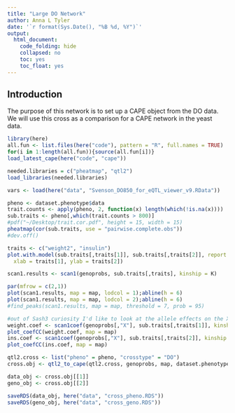 ```yaml
---
title: "Large DO Network"
author: Anna L Tyler
date: '`r format(Sys.Date(), "%B %d, %Y")`'
output: 
  html_document:
    code_folding: hide
    collapsed: no
    toc: yes
    toc_float: yes
---
```



## Introduction

The purpose of this network is to set up a CAPE object from the
DO data. We will use this cross as a comparison for a CAPE
network in the yeast data.

```r
library(here)
all.fun <- list.files(here("code"), pattern = "R", full.names = TRUE)
for(i in 1:length(all.fun)){source(all.fun[i])}
load_latest_cape(here("code", "cape"))

needed.libraries = c("pheatmap", "qtl2")
load_libraries(needed.libraries)
```

```r
vars <- load(here("data", "Svenson_DO850_for_eQTL_viewer_v9.RData"))
```

```r
pheno <- dataset.phenotype$data
trait.counts <- apply(pheno, 2, function(x) length(which(!is.na(x))))
sub.traits <- pheno[,which(trait.counts > 800)]
#pdf("~/Desktop/trait.cor.pdf", height = 15, width = 15)
pheatmap(cor(sub.traits, use = "pairwise.complete.obs"))
#dev.off()
```

```r
traits <- c("weight2", "insulin")
plot.with.model(sub.traits[,traits[1]], sub.traits[,traits[2]], report = "cor.test",
  xlab = traits[1], ylab = traits[2])

scan1.results <- scan1(genoprobs, sub.traits[,traits], kinship = K)

par(mfrow = c(2,1))
plot(scan1.results, map = map, lodcol = 1);abline(h = 6)
plot(scan1.results, map = map, lodcol = 2);abline(h = 6)
#find_peaks(scan1.results, map = map, threshold = 7, prob = 95)
```

```r
#out of Sash3 curiosity I'd like to look at the allele effects on the X chromosome
weight.coef <- scan1coef(genoprobs[,"X"], sub.traits[,traits[1]], kinship = K[[20]])
plot_coefCC(weight.coef, map = map)
ins.coef <- scan1coef(genoprobs[,"X"], sub.traits[,traits[2]], kinship = K[[20]])
plot_coefCC(ins.coef, map = map)
```

```r
qtl2.cross <- list("pheno" = pheno, "crosstype" = "DO")
cross.obj <- qtl2_to_cape(qtl2.cross, genoprobs, map, dataset.phenotype$covar.matrix)

data_obj <- cross.obj[[1]]
geno_obj <- cross.obj[[2]]

saveRDS(data_obj, here("data", "cross_pheno.RDS"))
saveRDS(geno_obj, here("data", "cross_geno.RDS"))
```
